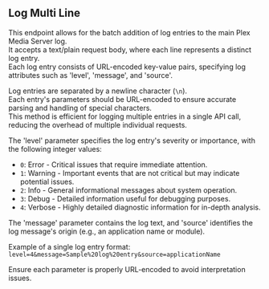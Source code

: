 ## Log Multi Line

This endpoint allows for the batch addition of log entries to the main Plex Media Server log.  
It accepts a text/plain request body, where each line represents a distinct log entry.  
Each log entry consists of URL-encoded key-value pairs, specifying log attributes such as 'level', 'message', and 'source'.  

Log entries are separated by a newline character (`\n`).  
Each entry's parameters should be URL-encoded to ensure accurate parsing and handling of special characters.  
This method is efficient for logging multiple entries in a single API call, reducing the overhead of multiple individual requests.  

The 'level' parameter specifies the log entry's severity or importance, with the following integer values:
- `0`: Error - Critical issues that require immediate attention.
- `1`: Warning - Important events that are not critical but may indicate potential issues.
- `2`: Info - General informational messages about system operation.
- `3`: Debug - Detailed information useful for debugging purposes.
- `4`: Verbose - Highly detailed diagnostic information for in-depth analysis.

The 'message' parameter contains the log text, and 'source' identifies the log message's origin (e.g., an application name or module).

Example of a single log entry format:
`level=4&message=Sample%20log%20entry&source=applicationName`

Ensure each parameter is properly URL-encoded to avoid interpretation issues.

